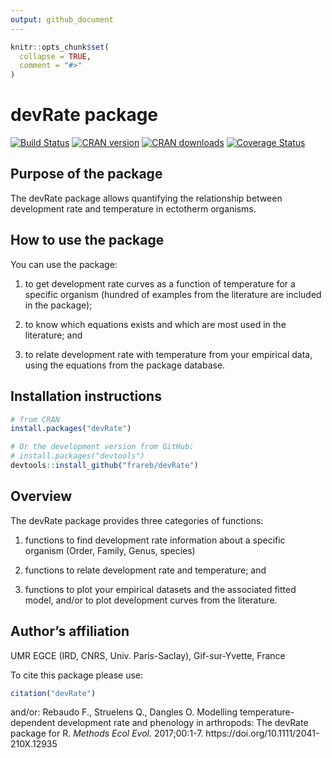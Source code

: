 ```yaml
---
output: github_document
---
```


<!-- README.md is generated from README.Rmd. Please edit that file -->

```r
knitr::opts_chunk$set(
  collapse = TRUE,
  comment = "#>"
)
```

# devRate package

[![Build Status](https://travis-ci.org/frareb/devRate.svg?branch=master)](https://travis-ci.org/frareb/devRate)
[![CRAN version](https://www.r-pkg.org/badges/version/devRate)](https://CRAN.R-project.org/package=devRate)
[![CRAN downloads](https://cranlogs.r-pkg.org/badges/grand-total/devRate)](https://CRAN.R-project.org/package=devRate)
[![Coverage Status](https://img.shields.io/codecov/c/gh/frareb/devRate/master.svg)](https://codecov.io/gh/frareb/devRate?branch=master)

## Purpose of the package

The devRate package allows quantifying the relationship between development rate and temperature in ectotherm organisms. 

## How to use the package

You can use the package: 

1.  to get development rate curves as a function of temperature for a specific organism (hundred of examples from the literature are included in the package);

1.  to know which equations exists and which are most used in the literature; and

1.  to relate development rate with temperature from your empirical data, using the equations from the package database.

## Installation instructions

```r
# from CRAN
install.packages("devRate")

# Or the development version from GitHub:
# install.packages("devtools")
devtools::install_github("frareb/devRate")
```

## Overview

The devRate package provides three categories of functions:

1.  functions to find development rate information about a specific organism (Order, Family, Genus, species)

1.  functions to relate development rate and temperature; and

1.  functions to plot your empirical datasets and the associated fitted model, and/or to plot development curves from the literature.

## Author's affiliation

UMR EGCE (IRD, CNRS, Univ. Paris-Saclay), Gif-sur-Yvette, France

To cite this package please use: 

```r
citation("devRate") 
```

and/or:
Rebaudo F., Struelens Q., Dangles O. Modelling temperature-dependent development 
rate and phenology in arthropods: The devRate package for R. *Methods Ecol Evol.* 
2017;00:1-7. https://doi.org/10.1111/2041-210X.12935
